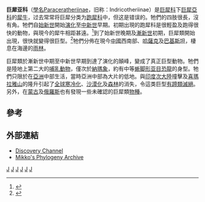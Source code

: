 {{Automatic Taxobox
| taxon = Paraceratheriinae
| authority = [[Henry_F._Osborn|Osborn]], 1923
| name = 巨犀類
| fossil_range = 中[[始新世|始新世]]至早[[中新世|中新世]] {{Fossil range|47|15}}
| image = Indricotherium11.jpg
| image_caption = [[巨犀|巨犀]]
| subdivision_ranks = [[屬|屬]]
| subdivision =
* [[吐鲁番巨犀属|吐鲁番巨犀属]] ''Turpanotherium ''
* [[咸海巨犀属|咸海巨犀属]] '' Aralotherium''
* [[准噶尔巨犀属|准噶尔巨犀属]] '' Dzungariotherium''
* [[始巨犀屬|始巨犀屬]] ''Juxia''
* [[巨犀属|副巨犀属]] ''Paraceratherium''
* [[額爾登巨犀屬|額爾登巨犀屬]] ''Urtinotherium''
| synonyms ={{collapsible list|bullets = true|title=<small>属异名</small>
|'''巨犀属 ''Indricotherium''''' <br/><small>Borissiak, 1916</small>
|'''俾路支兽''Baluchitherium''''' <small>Forster-Cooper, 1913</small>
}}
}}

'''巨犀亚科'''（[[學名|學名]]Paraceratheriinae，旧称：Indricotheriinae）是[[巨犀科|巨犀科]]下[[巨犀亞科|巨犀亞科]]的[[犀牛|犀牛]]，过去常常将巨犀分类为[[跑犀科|跑犀科]]中，但这是错误的。牠們的四肢很長，沒有角。牠們自[[始新世|始新世]]開始[[演化|演化]]至[[中新世|中新世]]早期。初期出現的跑犀科是很輕盈及跑得很快的動物，與現今的犀牛相距甚遠。<ref name=MamEv>{{cite book en|author=Savage, RJG, & Long, MR|year=1986|title=Mammal Evolution: an illustrated guide|publisher=Facts on File|location=New York|pages=192–3|id=ISBN 0-8160-1194-X}}</ref>到了始新世晚期及[[漸新世|漸新世]]初期，巨犀類開始出現，很快就變得很巨型。<ref>{{cite book en|editor=Palmer, D.|year=1999|title=The Marshall Illustrated Encyclopedia of Dinosaurs and Prehistoric Animals|publisher= Marshall Editions|location=London|pages=262–3|id=ISBN 1-84028-152-9}}</ref>牠們分佈在現今[[中國|中國]]西南部、[[哈薩克|哈薩克]]及[[巴基斯坦|巴基斯坦]]，棲息在海邊的[[雨林|雨林]]。

巨犀類於漸新世中期至中新世早期到達了演化的顛峰，變成了真正巨型動物。牠們是陸地上第二大的[[哺乳動物|哺乳動物]]，僅次於[[納瑪象|納瑪象]]，約有中等[[蜥脚形亚目|蜥脚形亚目]][[恐龍|恐龍]]的身型。牠們只限於在[[亞洲|亞洲]]中部生活，當時亞洲中部為大片的低地。與[[印度次大陸|印度次大陸]]撞擊及[[喜瑪拉雅山|喜瑪拉雅山]]的隆升引起了[[全球寒冷化|全球寒冷化]]、[[沙漠化|沙漠化]]及[[森林|森林]]的消失，令這类巨型[[有蹄類|有蹄類]][[滅絕|滅絕]]。另外，在[[蒙古|蒙古]]及[[俄羅斯|俄羅斯]]也有發現一些未確認的巨犀類[[物種|物種]]。

==參考==
{{reflist}}

==外部連結==
* [https://web.archive.org/web/20070808185456/http://dsc.discovery.com/convergence/beasts/know/fortelius.html Discovery Channel]
* [http://www.helsinki.fi/~mhaaramo/metazoa/deuterostoma/chordata/synapsida/eutheria/perissodactyla/hyracodontidae/indricotheriinae.html Mikko's Phylogeny Archive] {{Wayback|url=http://www.helsinki.fi/~mhaaramo/metazoa/deuterostoma/chordata/synapsida/eutheria/perissodactyla/hyracodontidae/indricotheriinae.html |date=20190215195353 }}
{{犀總科|B.}}
{{Taxonbar}}
[[Category:跑犀科|J]]
[[Category:巨犀亞科|J]]
[[Category:始新世哺乳類|J]]
[[Category:中新世哺乳類|J]]
[[Category:漸新世哺乳類|J]]
[[Category:_1923年描述的分类群|J]]